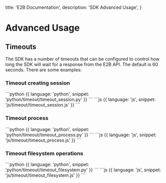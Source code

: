   title: 'E2B Documentation',
  description: 'SDK Advanced Usage',
}

# Advanced Usage

## Timeouts

The SDK has a number of timeouts that can be configured to control how long the SDK will wait for a response from the E2B API. The default is 60 seconds.
There are some examples:

### Timeout creating session

<CodeGroup>
```python {{ language: 'python', snippet: 'python/timeout/timeout_session.py' }}
```
```js {{ language: 'js', snippet: 'js/timeout/timeout_session.js' }}
```
</CodeGroup>

### Timeout process
<CodeGroup>
```python {{ language: 'python', snippet: 'python/timeout/timeout_process.py' }}
```
```js {{ language: 'js', snippet: 'js/timeout/timeout_process.js' }}
```
</CodeGroup>

### Timeout filesystem operations

<CodeGroup>
```python {{ language: 'python', snippet: 'python/timeout/timeout_filesystem.py' }}
```
```js {{ language: 'js', snippet: 'js/timeout/timeout_filesystem.js' }}
```
</CodeGroup>
